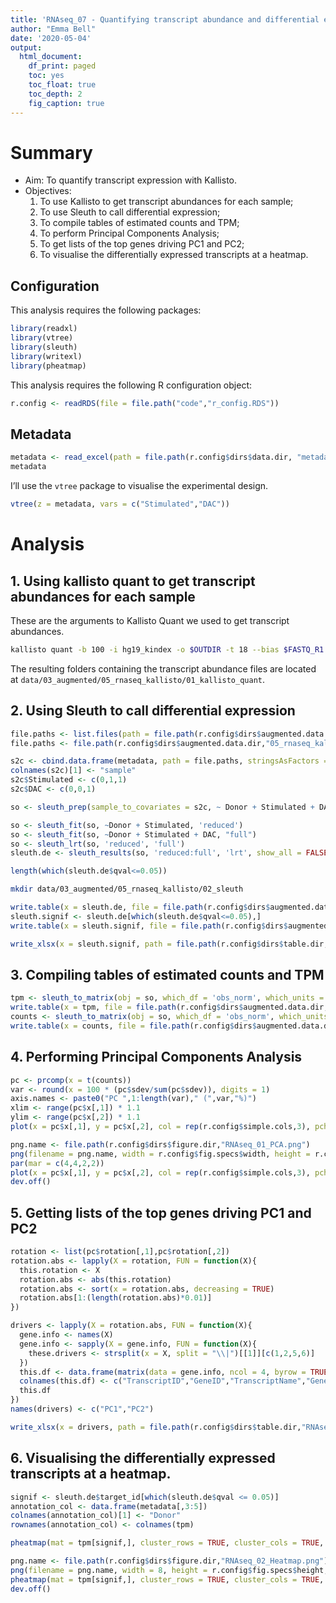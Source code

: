 ```yaml
---
title: 'RNAseq_07 - Quantifying transcript abundance and differential expression with Kallisto and Sleuth'
author: "Emma Bell"
date: '2020-05-04'
output:
  html_document:
    df_print: paged
    toc: yes
    toc_float: true
    toc_depth: 2
    fig_caption: true
---
```


# Summary

* Aim: To quantify transcript expression with Kallisto.
* Objectives:
  1. To use Kallisto to get transcript abundances for each sample;
  2. To use Sleuth to call differential expression;
  3. To compile tables of estimated counts and TPM;
  4. To perform Principal Components Analysis;
  5. To get lists of the top genes driving PC1 and PC2;
  6. To visualise the differentially expressed transcripts at a heatmap.

## Configuration

This analysis requires the following packages:

```r
library(readxl)
library(vtree)
library(sleuth)
library(writexl)
library(pheatmap)
```

This analysis requires the following R configuration object:

```r
r.config <- readRDS(file = file.path("code","r_config.RDS"))
```

## Metadata

```r
metadata <- read_excel(path = file.path(r.config$dirs$data.dir, "metadata.xlsx"), sheet = "RNAseq")
metadata
```

I'll use the `vtree` package to visualise the experimental design.

```r
vtree(z = metadata, vars = c("Stimulated","DAC"))
```

# Analysis

## 1. Using kallisto quant to get transcript abundances for each sample

These are the arguments to Kallisto Quant we used to get transcript abundances.

```bash
kallisto quant -b 100 -i hg19_kindex -o $OUTDIR -t 18 --bias $FASTQ_R1 $FASTQ_R2
```

The resulting folders containing the transcript abundance files are located at `data/03_augmented/05_rnaseq_kallisto/01_kallisto_quant`.

## 2. Using Sleuth to call differential expression

```r
file.paths <- list.files(path = file.path(r.config$dirs$augmented.data.dir,"05_rnaseq_kallisto","01_kallisto_quant"), pattern="Donor")
file.paths <- file.path(r.config$dirs$augmented.data.dir,"05_rnaseq_kallisto","01_kallisto_quant",file.paths)

s2c <- cbind.data.frame(metadata, path = file.paths, stringsAsFactors = FALSE)
colnames(s2c)[1] <- "sample"
s2c$Stimulated <- c(0,1,1)
s2c$DAC <- c(0,0,1)

so <- sleuth_prep(sample_to_covariates = s2c, ~ Donor + Stimulated + DAC)
```

```r
so <- sleuth_fit(so, ~Donor + Stimulated, 'reduced')
so <- sleuth_fit(so, ~Donor + Stimulated + DAC, "full")
so <- sleuth_lrt(so, 'reduced', 'full')
sleuth.de <- sleuth_results(so, 'reduced:full', 'lrt', show_all = FALSE, pval_aggregate = FALSE)
```

```r
length(which(sleuth.de$qval<=0.05))
```

```bash
mkdir data/03_augmented/05_rnaseq_kallisto/02_sleuth
```


```r
write.table(x = sleuth.de, file = file.path(r.config$dirs$augmented.data.dir,"05_rnaseq_kallisto","02_sleuth","sleuthDE_DACvsStim.txt"), sep = "\t", row.names = FALSE, quote = FALSE)
sleuth.signif <- sleuth.de[which(sleuth.de$qval<=0.05),]
write.table(x = sleuth.signif, file = file.path(r.config$dirs$augmented.data.dir,"05_rnaseq_kallisto","02_sleuth","sleuthDE_DACvsStim_signif.txt"), sep = "\t", row.names = FALSE, quote = FALSE)
```

```r
write_xlsx(x = sleuth.signif, path = file.path(r.config$dirs$table.dir,"RNAseq_SupplementaryTable_01.xlsx"), col_names = TRUE, format_headers = TRUE)
```

## 3. Compiling tables of estimated counts and TPM

```r
tpm <- sleuth_to_matrix(obj = so, which_df = 'obs_norm', which_units = 'tpm')
write.table(x = tpm, file = file.path(r.config$dirs$augmented.data.dir,"05_rnaseq_kallisto","02_sleuth","sleuth_tpm.txt"), sep = "\t", quote = FALSE)
counts <- sleuth_to_matrix(obj = so, which_df = 'obs_norm', which_units = "est_counts")
write.table(x = counts, file = file.path(r.config$dirs$augmented.data.dir,"05_rnaseq_kallisto","02_sleuth","sleuth_estCounts.txt"), sep = "\t", quote = FALSE)
```

## 4. Performing Principal Components Analysis

```r
pc <- prcomp(x = t(counts))
var <- round(x = 100 * (pc$sdev/sum(pc$sdev)), digits = 1)
axis.names <- paste0("PC ",1:length(var)," (",var,"%)")
xlim <- range(pc$x[,1]) * 1.1
ylim <- range(pc$x[,2]) * 1.1
plot(x = pc$x[,1], y = pc$x[,2], col = rep(r.config$simple.cols,3), pch = 19, xlab = axis.names[1], ylab = axis.names[2])
```


```r
png.name <- file.path(r.config$dirs$figure.dir,"RNAseq_01_PCA.png")
png(filename = png.name, width = r.config$fig.specs$width, height = r.config$fig.specs$height, units = r.config$fig.specs$units, res = r.config$fig.specs$res, pointsize = r.config$fig.specs$pointsize)
par(mar = c(4,4,2,2))
plot(x = pc$x[,1], y = pc$x[,2], col = rep(r.config$simple.cols,3), pch = 19, xlab = axis.names[1], ylab = axis.names[2], xlim = xlim, ylim = ylim)
dev.off()
```

## 5. Getting lists of the top genes driving PC1 and PC2

```r
rotation <- list(pc$rotation[,1],pc$rotation[,2])
rotation.abs <- lapply(X = rotation, FUN = function(X){
  this.rotation <- X
  rotation.abs <- abs(this.rotation)
  rotation.abs <- sort(x = rotation.abs, decreasing = TRUE)
  rotation.abs[1:(length(rotation.abs)*0.01)]
})
```

```r
drivers <- lapply(X = rotation.abs, FUN = function(X){
  gene.info <- names(X)
  gene.info <- sapply(X = gene.info, FUN = function(X){
    these.drivers <- strsplit(x = X, split = "\\|")[[1]][c(1,2,5,6)]
  })
  this.df <- data.frame(matrix(data = gene.info, ncol = 4, byrow = TRUE), stringsAsFactors = FALSE)
  colnames(this.df) <- c("TranscriptID","GeneID","TranscriptName","GeneName")
  this.df
})
names(drivers) <- c("PC1","PC2")
```

```r
write_xlsx(x = drivers, path = file.path(r.config$dirs$table.dir,"RNAseq_SupplementaryTable_02.xlsx"), col_names = TRUE, format_headers = TRUE)
```

## 6. Visualising the differentially expressed transcripts at a heatmap.

```r
signif <- sleuth.de$target_id[which(sleuth.de$qval <= 0.05)]
annotation_col <- data.frame(metadata[,3:5])
colnames(annotation_col)[1] <- "Donor"
rownames(annotation_col) <- colnames(tpm)
```

```r
pheatmap(mat = tpm[signif,], cluster_rows = TRUE, cluster_cols = TRUE, show_rownames = FALSE, scale = "row", clustering_method = "ward.D2", annotation_colors = r.config$fig.cols, annotation_col = annotation_col, show_colnames = FALSE, treeheight_row = 15, treeheight_col = 15, fontsize = 6)
```


```r
png.name <- file.path(r.config$dirs$figure.dir,"RNAseq_02_Heatmap.png")
png(filename = png.name, width = 8, height = r.config$fig.specs$height, units = r.config$fig.specs$units, res = r.config$fig.specs$res, pointsize = r.config$fig.specs$pointsize)
pheatmap(mat = tpm[signif,], cluster_rows = TRUE, cluster_cols = TRUE, show_rownames = FALSE, scale = "row", clustering_method = "ward.D2", annotation_colors = r.config$fig.cols, annotation_col = annotation_col, show_colnames = FALSE, treeheight_row = 15, treeheight_col = 15, fontsize = 6)
dev.off()
```


